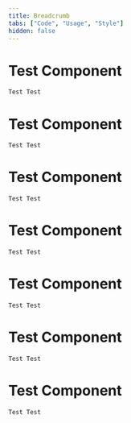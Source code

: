 ```yaml
---
title: Breadcrumb
tabs: ["Code", "Usage", "Style"]
hidden: false
---
```


# Test Component

<code>Test Test</code>

# Test Component

<code>Test Test</code>

# Test Component

<code>Test Test</code>

# Test Component

<code>Test Test</code>

# Test Component

<code>Test Test</code>

# Test Component

<code>Test Test</code>

# Test Component

<code>Test Test</code>

